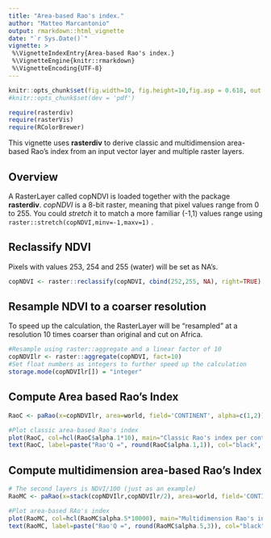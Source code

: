```yaml
---
title: "Area-based Rao's index."
author: "Matteo Marcantonio"
output: rmarkdown::html_vignette
date: "`r Sys.Date()`"
vignette: >
 %\VignetteIndexEntry{Area-based Rao's index.}
 %\VignetteEngine{knitr::rmarkdown}
 %\VignetteEncoding{UTF-8}
---
```


```r
knitr::opts_chunk$set(fig.width=10, fig.height=10,fig.asp = 0.618, out.width = "95%", fig.align = "center", fig.dpi = 150, collapse = FALSE, comment = "#") 
#knitr::opts_chunk$set(dev = 'pdf')
```
```r
require(rasterdiv)
require(rasterVis)
require(RColorBrewer)
```
This vignette uses **rasterdiv** to derive classic and multidimension area-based Rao's index from an input vector layer and multiple raster layers.

## Overview
A RasterLayer called copNDVI is loaded together with the package **rasterdiv**. *copNDVI* is a 8-bit raster, meaning that pixel values range from 0 to 255. You could *stretch* it to match a more familiar (-1,1) values range using `raster::stretch(copNDVI,minv=-1,maxv=1)` .

## Reclassify NDVI 
Pixels with values 253, 254 and 255 (water) will be set as NA's.

```r
copNDVI <- raster::reclassify(copNDVI, cbind(252,255, NA), right=TRUE)
```

## Resample NDVI to a coarser resolution 
To speed up the calculation, the RasterLayer will be "resampled" at a resolution 10 times coarser than original and cut on Africa.

```r
#Resample using raster::aggregate and a linear factor of 10
copNDVIlr <- raster::aggregate(copNDVI, fact=10)
#Set float numbers as integers to further speed up the calculation
storage.mode(copNDVIlr[]) = "integer"
```

## Compute Area based Rao's Index
```r
RaoC <- paRao(x=copNDVIlr, area=world, field='CONTINENT', alpha=c(1,2))
```

```r
#Plot classic area-based Rao's index
plot(RaoC, col=hcl(RaoC$alpha.1*10), main="Classic Rao's index per continent alpha 1")
text(RaoC, label=paste("Rao'Q =", round(RaoC$alpha.1,1)), col="black", family="Arial", halo=TRUE)
```

## Compute multidimension area-based Rao's Index
```r
# The second layers is NDVI/100 (just as an example)
RaoMC <- paRao(x=stack(copNDVIlr,copNDVIlr/2), area=world, field='CONTINENT', alpha=5, method="multidimension", simplify=1)
```

```r
#Plot area-based RAo's index
plot(RaoMC, col=hcl(RaoMC$alpha.5*10000), main="Multidimension Rao's index per continent alpha 5")
text(RaoMC, label=paste("Rao'Q =", round(RaoMC$alpha.5,3)), col="black", family="Arial", halo=TRUE)
```
